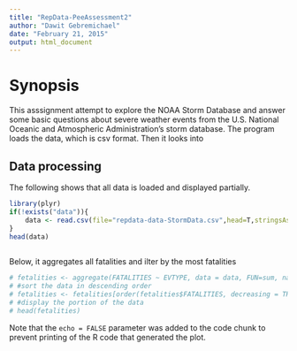 ```yaml
---
title: "RepData-PeeAssessment2"
author: "Dawit Gebremichael"
date: "February 21, 2015"
output: html_document
---
```


<h1>Synopsis</h1>

 This asssignment attempt to explore the NOAA Storm Database and answer some basic questions about severe weather events from  the U.S. National Oceanic and Atmospheric Administration's storm database. The program loads the data, which is csv format. Then it looks into 

<h2>Data processing</h2>

The following shows that all data is loaded and displayed partially.

```r

library(plyr)
if(!exists("data")){
    data <- read.csv(file="repdata-data-StormData.csv",head=T,stringsAsFactors=FALSE, cache = TRUE )
}
head(data)
    
```

Below, it aggregates all fatalities and ilter by the most fatalities

```r
# fetalities <- aggregate(FATALITIES ~ EVTYPE, data = data, FUN=sum, na.rm=TRUE) # ||  data[data$FATALITIES > 0, ] 
# #sort the data in descending order
# fetalities <- fetalities[order(fetalities$FATALITIES, decreasing = TRUE), ]
# #display the portion of the data
# head(fetalities)

```

Note that the `echo = FALSE` parameter was added to the code chunk to prevent printing of the R code that generated the plot.
